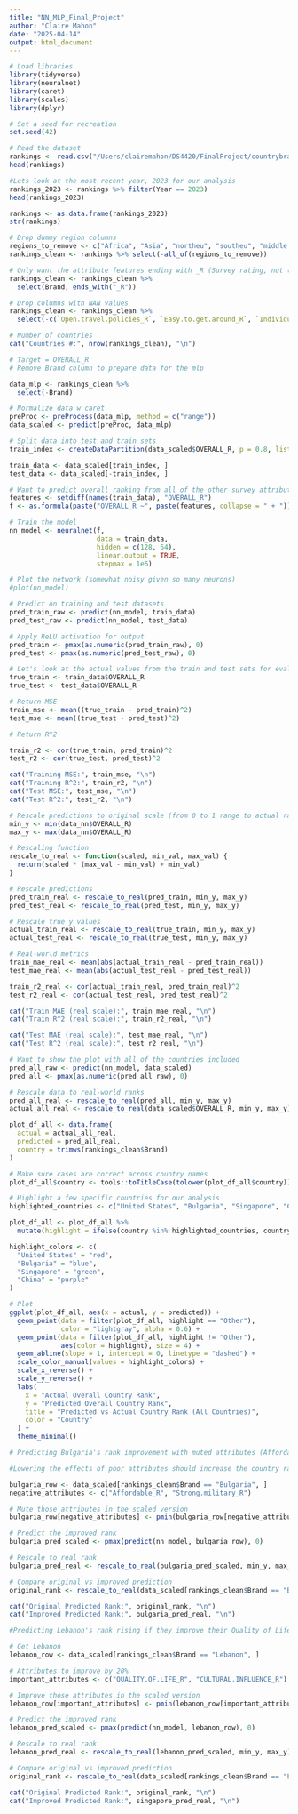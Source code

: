 ```yaml
---
title: "NN_MLP_Final_Project"
author: "Claire Mahon"
date: "2025-04-14"
output: html_document
---
```


```r
# Load libraries
library(tidyverse)
library(neuralnet)
library(caret)
library(scales)
library(dplyr)
```

```r
# Set a seed for recreation
set.seed(42)
```

```r
# Read the dataset
rankings <- read.csv("/Users/clairemahon/DS4420/FinalProject/countrybranding.csv")
head(rankings)
```

```r
#Lets look at the most recent year, 2023 for our analysis
rankings_2023 <- rankings %>% filter(Year == 2023)
head(rankings_2023)
```


```r
rankings <- as.data.frame(rankings_2023)
str(rankings)
```

```r
# Drop dummy region columns
regions_to_remove <- c("Africa", "Asia", "northeu", "southeu", "middle.east", "northam", "middleam", "southam", "oceania")
rankings_clean <- rankings %>% select(-all_of(regions_to_remove))
```

```r
# Only want the attribute features ending with _R (Survey rating, not the 100p percent ranking attributes)
rankings_clean <- rankings_clean %>%
  select(Brand, ends_with("_R"))
```

```r
# Drop columns with NAN values
rankings_clean <- rankings_clean %>%
  select(-c(`Open.travel.policies_R`, `Easy.to.get.around_R`, `Individualistic_R`))
```

```r
# Number of countries
cat("Countries #:", nrow(rankings_clean), "\n")
```

```r
# Target = OVERALL_R
# Remove Brand column to prepare data for the mlp

data_mlp <- rankings_clean %>%
  select(-Brand)

# Normalize data w caret
preProc <- preProcess(data_mlp, method = c("range"))
data_scaled <- predict(preProc, data_mlp)

```

```r
# Split data into test and train sets
train_index <- createDataPartition(data_scaled$OVERALL_R, p = 0.8, list = FALSE)

train_data <- data_scaled[train_index, ]
test_data <- data_scaled[-train_index, ]

```

```r
# Want to predict overall ranking from all of the other survey attributes
features <- setdiff(names(train_data), "OVERALL_R")
f <- as.formula(paste("OVERALL_R ~", paste(features, collapse = " + ")))

# Train the model
nn_model <- neuralnet(f, 
                      data = train_data,
                      hidden = c(128, 64),
                      linear.output = TRUE,
                      stepmax = 1e6)

# Plot the network (somewhat noisy given so many neurons)
#plot(nn_model)
```


```r
# Predict on training and test datasets
pred_train_raw <- predict(nn_model, train_data)
pred_test_raw <- predict(nn_model, test_data)

# Apply ReLU activation for output
pred_train <- pmax(as.numeric(pred_train_raw), 0)
pred_test <- pmax(as.numeric(pred_test_raw), 0)

# Let's look at the actual values from the train and test sets for evaluation
true_train <- train_data$OVERALL_R
true_test <- test_data$OVERALL_R

# Return MSE
train_mse <- mean((true_train - pred_train)^2)
test_mse <- mean((true_test - pred_test)^2)

# Return R^2

train_r2 <- cor(true_train, pred_train)^2
test_r2 <- cor(true_test, pred_test)^2

cat("Training MSE:", train_mse, "\n")
cat("Training R^2:", train_r2, "\n")
cat("Test MSE:", test_mse, "\n")
cat("Test R^2:", test_r2, "\n")
```
```r
# Rescale predictions to original scale (from 0 to 1 range to actual ranks)
min_y <- min(data_nn$OVERALL_R)
max_y <- max(data_nn$OVERALL_R)

# Rescaling function
rescale_to_real <- function(scaled, min_val, max_val) {
  return(scaled * (max_val - min_val) + min_val)
}

# Rescale predictions
pred_train_real <- rescale_to_real(pred_train, min_y, max_y)
pred_test_real <- rescale_to_real(pred_test, min_y, max_y)

# Rescale true y values
actual_train_real <- rescale_to_real(true_train, min_y, max_y)
actual_test_real <- rescale_to_real(true_test, min_y, max_y)

```


```r
# Real-world metrics
train_mae_real <- mean(abs(actual_train_real - pred_train_real))
test_mae_real <- mean(abs(actual_test_real - pred_test_real))

train_r2_real <- cor(actual_train_real, pred_train_real)^2
test_r2_real <- cor(actual_test_real, pred_test_real)^2

cat("Train MAE (real scale):", train_mae_real, "\n")
cat("Train R^2 (real scale):", train_r2_real, "\n")

cat("Test MAE (real scale):", test_mae_real, "\n")
cat("Test R^2 (real scale):", test_r2_real, "\n")

```

```r
# Want to show the plot with all of the countries included
pred_all_raw <- predict(nn_model, data_scaled)
pred_all <- pmax(as.numeric(pred_all_raw), 0)

# Rescale data to real-world ranks
pred_all_real <- rescale_to_real(pred_all, min_y, max_y)
actual_all_real <- rescale_to_real(data_scaled$OVERALL_R, min_y, max_y)

plot_df_all <- data.frame(
  actual = actual_all_real,
  predicted = pred_all_real,
  country = trimws(rankings_clean$Brand)
)

# Make sure cases are correct across country names
plot_df_all$country <- tools::toTitleCase(tolower(plot_df_all$country))

# Highlight a few specific countries for our analysis
highlighted_countries <- c("United States", "Bulgaria", "Singapore", "China")

plot_df_all <- plot_df_all %>%
  mutate(highlight = ifelse(country %in% highlighted_countries, country, "Other"))

highlight_colors <- c(
  "United States" = "red",
  "Bulgaria" = "blue",
  "Singapore" = "green",
  "China" = "purple"
)

# Plot
ggplot(plot_df_all, aes(x = actual, y = predicted)) +
  geom_point(data = filter(plot_df_all, highlight == "Other"),
             color = "lightgray", alpha = 0.6) +
  geom_point(data = filter(plot_df_all, highlight != "Other"),
             aes(color = highlight), size = 4) +
  geom_abline(slope = 1, intercept = 0, linetype = "dashed") +
  scale_color_manual(values = highlight_colors) +
  scale_x_reverse() +
  scale_y_reverse() +
  labs(
    x = "Actual Overall Country Rank",
    y = "Predicted Overall Country Rank",
    title = "Predicted vs Actual Country Rank (All Countries)",
    color = "Country"
  ) +
  theme_minimal()

```


```r
# Predicting Bulgaria's rank improvement with muted attributes (Affordability and Strong Military) as seen in the correlation as negative influence on a country's rank

#Lowering the effects of poor attributes should increase the country rank

bulgaria_row <- data_scaled[rankings_clean$Brand == "Bulgaria", ]
negative_attributes <- c("Affordable_R", "Strong.military_R")

# Mute those attributes in the scaled version
bulgaria_row[negative_attributes] <- pmin(bulgaria_row[negative_attributes] * 0.8, 1)

# Predict the improved rank
bulgaria_pred_scaled <- pmax(predict(nn_model, bulgaria_row), 0)

# Rescale to real rank
bulgaria_pred_real <- rescale_to_real(bulgaria_pred_scaled, min_y, max_y)

# Compare original vs improved prediction
original_rank <- rescale_to_real(data_scaled[rankings_clean$Brand == "Bulgaria", "OVERALL_R"], min_y, max_y)

cat("Original Predicted Rank:", original_rank, "\n")
cat("Improved Predicted Rank:", bulgaria_pred_real, "\n")
```



```r
#Predicting Lebanon's rank rising if they improve their Quality of Life and cultural influence

# Get Lebanon
lebanon_row <- data_scaled[rankings_clean$Brand == "Lebanon", ]

# Attributes to improve by 20%
important_attributes <- c("QUALITY.OF.LIFE_R", "CULTURAL.INFLUENCE_R")

# Improve those attributes in the scaled version
lebanon_row[important_attributes] <- pmin(lebanon_row[important_attributes] * 1.2, 1)

# Predict the improved rank
lebanon_pred_scaled <- pmax(predict(nn_model, lebanon_row), 0)

# Rescale to real rank
lebanon_pred_real <- rescale_to_real(lebanon_pred_scaled, min_y, max_y)

# Compare original vs improved prediction
original_rank <- rescale_to_real(data_scaled[rankings_clean$Brand == "Lebanon", "OVERALL_R"], min_y, max_y)

cat("Original Predicted Rank:", original_rank, "\n")
cat("Improved Predicted Rank:", singapore_pred_real, "\n")


```
